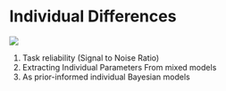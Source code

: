 # Individual Differences

![](https://img.shields.io/badge/status-not_started-red)

1. Task reliability (Signal to Noise Ratio)
1. Extracting Individual Parameters From mixed models
2. As prior-informed individual Bayesian models